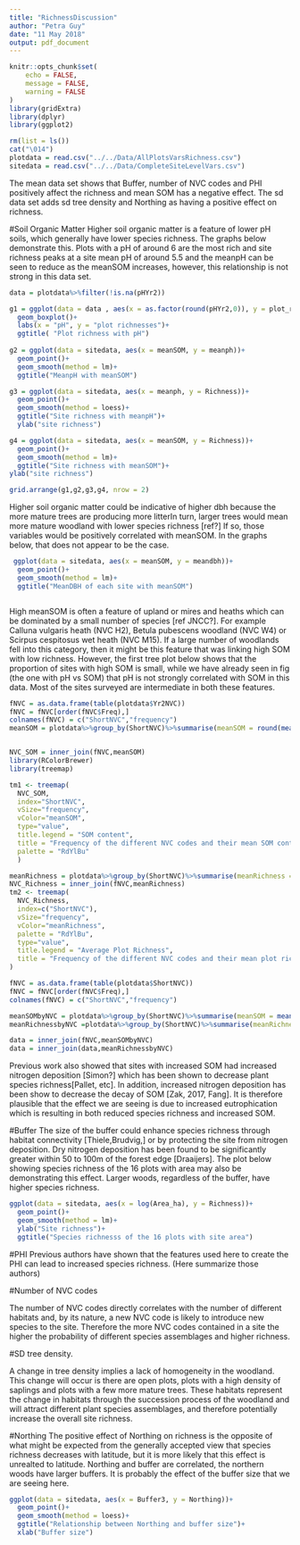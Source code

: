 ```yaml
---
title: "RichnessDiscussion"
author: "Petra Guy"
date: "11 May 2018"
output: pdf_document
---
```


```r
knitr::opts_chunk$set(
	echo = FALSE,
	message = FALSE,
	warning = FALSE
)
library(gridExtra)
library(dplyr)
library(ggplot2)
```

```r
rm(list = ls())
cat("\014")
plotdata = read.csv("../../Data/AllPlotsVarsRichness.csv")
sitedata = read.csv("../../Data/CompleteSiteLevelVars.csv")
```

The mean data set shows that Buffer, number of NVC codes and PHI positively affect the richness and mean SOM has a negative effect. The sd data set adds sd tree density and Northing as having a positive effect on richness.

#Soil Organic Matter
Higher soil organic matter is a feature of lower pH soils, which generally have lower species richness. The graphs below demonstrate this. Plots with a pH of around 6 are the most rich and site richness peaks at a site mean pH of around 5.5 and the meanpH can be seen to reduce as the meanSOM increases, however, this relationship is not strong in this data set.

```r
data = plotdata%>%filter(!is.na(pHYr2))

g1 = ggplot(data = data , aes(x = as.factor(round(pHYr2,0)), y = plot_richness))+
  geom_boxplot()+
  labs(x = "pH", y = "plot richnesses")+
  ggtitle( "Plot richness with pH")
  
g2 = ggplot(data = sitedata, aes(x = meanSOM, y = meanph))+
  geom_point()+
  geom_smooth(method = lm)+
  ggtitle("MeanpH with meanSOM")

g3 = ggplot(data = sitedata, aes(x = meanph, y = Richness))+
  geom_point()+
  geom_smooth(method = loess)+
  ggtitle("Site richness with meanpH")+
  ylab("site richness")

g4 = ggplot(data = sitedata, aes(x = meanSOM, y = Richness))+
  geom_point()+
  geom_smooth(method = lm)+
  ggtitle("Site richness with meanSOM")+
ylab("site richness")

grid.arrange(g1,g2,g3,g4, nrow = 2)
```

Higher soil organic matter could be indicative of higher dbh because the more mature trees are producing more litterIn turn, larger trees would mean more mature woodland with lower species richness [ref?] If so, those variables would be positively correlated with meanSOM. In the graphs below, that does not appear to be the case.

```r
 ggplot(data = sitedata, aes(x = meanSOM, y = meandbh))+
  geom_point()+
  geom_smooth(method = lm)+
  ggtitle("MeanDBH of each site with meanSOM")



```

High meanSOM is often a feature of upland or mires and heaths which can be dominated by a small number of species [ref JNCC?]. For example Calluna vulgaris heath (NVC H2), Betula pubescens woodland (NVC W4) or Scirpus cespitosus wet heath (NVC M15). If a large number of woodlands fell into this category, then it might be this feature that was linking high SOM with low richness. However, the first tree plot below shows that the proportion of sites with high SOM is small, while we have already seen in fig (the one with pH vs SOM) that pH is not strongly correlated with SOM in this data. Most of the sites surveyed are intermediate in both these features.

```r

fNVC = as.data.frame(table(plotdata$Yr2NVC))
fNVC = fNVC[order(fNVC$Freq),]
colnames(fNVC) = c("ShortNVC","frequency")
meanSOM = plotdata%>%group_by(ShortNVC)%>%summarise(meanSOM = round(mean(SOMYr2, na.rm = TRUE),1))


NVC_SOM = inner_join(fNVC,meanSOM)   
library(RColorBrewer)
library(treemap)

tm1 <- treemap(
  NVC_SOM,
  index="ShortNVC",
  vSize="frequency",
  vColor="meanSOM",
  type="value",
  title.legend = "SOM content",
  title = "Frequency of the different NVC codes and their mean SOM content",
  palette = "RdYlBu"
  )

```

```r

meanRichness = plotdata%>%group_by(ShortNVC)%>%summarise(meanRichness = round(mean(plot_richness, na.rm = TRUE),1))
NVC_Richness = inner_join(fNVC,meanRichness) 
tm2 <- treemap(
  NVC_Richness,
  index=c("ShortNVC"),
  vSize="frequency",
  vColor="meanRichness",
  palette = "RdYlBu",
  type="value",
  title.legend = "Average Plot Richness",
  title = "Frequency of the different NVC codes and their mean plot richness"
)


```


```r
fNVC = as.data.frame(table(plotdata$ShortNVC))
fNVC = fNVC[order(fNVC$Freq),]
colnames(fNVC) = c("ShortNVC","frequency")

meanSOMbyNVC = plotdata%>%group_by(ShortNVC)%>%summarise(meanSOM = mean(SOMYr2, na.rm=TRUE))
meanRichnessbyNVC =plotdata%>%group_by(ShortNVC)%>%summarise(meanRichness = mean(plot_richness, na.rm=TRUE))

data = inner_join(fNVC,meanSOMbyNVC)
data = inner_join(data,meanRichnessbyNVC)
```

Previous work also showed that sites with increased SOM had increased nitrogen deposition [Simon?] which has been shown to decrease plant species richness[Pallet, etc]. In addition, increased nitrogen deposition has been show to decrease the decay of SOM [Zak, 2017, Fang]. It is therefore plausible that the effect we are seeing is due to increased eutrophication which is resulting in both reduced species richness and increased SOM.

#Buffer
The size of the buffer could enhance species richness through habitat connectivity [Thiele,Brudvig,] or by protecting the site from nitrogen deposition. Dry nitrogen deposition has been found to be significantly greater within 50 to 100m of the forest edge [Draaijers]. The plot below showing species richness of the 16 plots with area may also be demonstrating this effect. Larger woods, regardless of the buffer, have higher species richness.

```r
ggplot(data = sitedata, aes(x = log(Area_ha), y = Richness))+
  geom_point()+
  geom_smooth(method = lm)+
  ylab("Site richness")+
  ggtitle("Species richnesss of the 16 plots with site area")


```

 

#PHI
Previous authors have shown that the features used here to create the PHI can lead to increased species richness. (Here summarize those authors)

#Number of NVC codes

The number of NVC codes directly correlates with the number of different habitats and, by its nature, a new NVC code is likely to introduce new species to the site. Therefore the more NVC codes contained in a site the higher the probability of different species assemblages and higher richness.

#SD tree density. 

A change in tree density implies a lack of homogeneity in the woodland. This change will occur is there are open plots, plots with a high density of saplings and plots with a few more mature trees. These habitats represent the change in habitats through the succession process of the woodland and will attract different plant species assemblages, and therefore potentially increase the overall site richness.

#Northing
The positive effect of Northing on richness is the opposite of what might be expected from the generally accepted view that species richness decreases with latitude, but it is more likely that this effect is unrealted to latitude.  Northing and buffer are correlated, the northern woods have larger buffers. It is probably the effect of the buffer size that we are seeing here.

```r
ggplot(data = sitedata, aes(x = Buffer3, y = Northing))+
  geom_point()+
  geom_smooth(method = loess)+
  ggtitle("Relationship between Northing and buffer size")+
  xlab("Buffer size")
```



